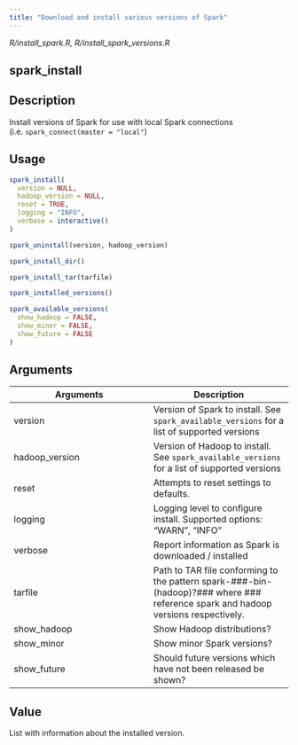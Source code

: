 ```yaml
---
title: "Download and install various versions of Spark"
---
```


*R/install_spark.R, R/install_spark_versions.R*

## spark_install

## Description
Install versions of Spark for use with local Spark connections   (i.e. `spark_connect(master = "local"`) 


## Usage
```r
spark_install( 
  version = NULL, 
  hadoop_version = NULL, 
  reset = TRUE, 
  logging = "INFO", 
  verbose = interactive() 
) 

spark_uninstall(version, hadoop_version) 

spark_install_dir() 

spark_install_tar(tarfile) 

spark_installed_versions() 

spark_available_versions( 
  show_hadoop = FALSE, 
  show_minor = FALSE, 
  show_future = FALSE 
) 
```

## Arguments
|Arguments|Description|
|---|---|
| version | Version of Spark to install. See `spark_available_versions` for a list of supported versions |
| hadoop_version | Version of Hadoop to install. See `spark_available_versions` for a list of supported versions |
| reset | Attempts to reset settings to defaults. |
| logging | Logging level to configure install. Supported options: "WARN", "INFO" |
| verbose | Report information as Spark is downloaded / installed |
| tarfile | Path to TAR file conforming to the pattern spark-###-bin-(hadoop)?### where ### reference spark and hadoop versions respectively. |
| show_hadoop | Show Hadoop distributions? |
| show_minor | Show minor Spark versions? |
| show_future | Should future versions which have not been released be shown? |



## Value
List with information about the installed version. 




